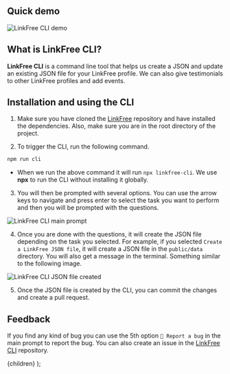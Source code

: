 
## Quick demo 

![LinkFree CLI demo](https://user-images.githubusercontent.com/51878265/220884496-3025e260-bcfe-4abe-b639-b66592dd4038.gif)


## What is LinkFree CLI?

**LinkFree CLI** is a command line tool that helps us create a JSON and update an existing JSON file for your LinkFree profile. We can also give testimonials to other LinkFree profiles and add events.

## Installation and using the CLI

1. Make sure you have cloned the [LinkFree](https://github.com/EddieHubCommunity/LinkFree) repository and have installed the dependencies. Also, make sure you are in the root directory of the project.

2. To trigger the CLI, run the following command.

```bash
npm run cli
```

- When we run the above command it will run `npx linkfree-cli`. We use **npx** to run the CLI without installing it globally.

3. You will then be prompted with several options. You can use the arrow keys to navigate and press enter to select the task you want to perform and then you will be prompted with the questions.

![LinkFree CLI main prompt](https://user-images.githubusercontent.com/51878265/220891756-10861090-e719-4687-b4fb-f7bef2826934.png)

4. Once you are done with the questions, it will create the JSON file depending on the task you selected. For example, if you selected `Create a LinkFree JSON file`, it will create a JSON file in the `public/data` directory. You will also get a message in the terminal. Something similar to the following image.

![LinkFree CLI JSON file created](https://user-images.githubusercontent.com/51878265/220895327-ebb3a616-eedf-4497-9663-081064168d93.png)

5. Once the JSON file is created by the CLI, you can commit the changes and create a pull request.

## Feedback

If you find any kind of bug you can use the 5th option `🐛 Report a bug` in the main prompt to report the bug. You can also create an issue in the [LinkFree CLI](https://github.com/Pradumnasaraf/LinkFree-CLI/issues/new?assignees=&labels=bug&template=bug.yaml) repository.

  <DocsLayout title="Creating profile via LinkFree CLI">
    {children}
  </DocsLayout>
);
